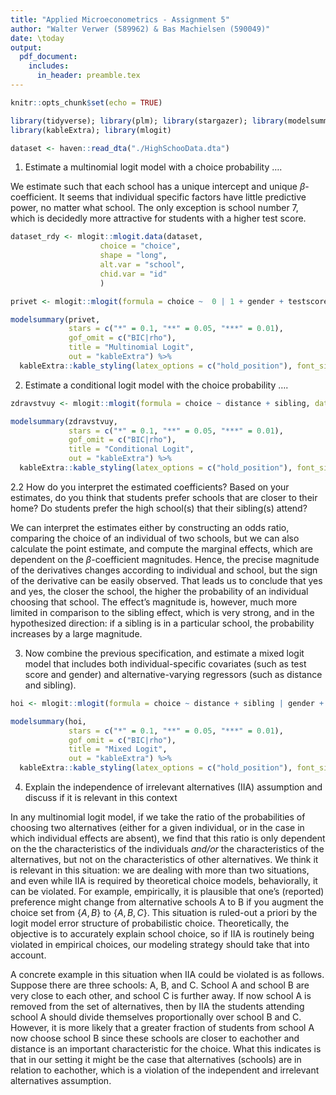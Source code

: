 ```yaml
---
title: "Applied Microeconometrics - Assignment 5"
author: "Walter Verwer (589962) & Bas Machielsen (590049)"
date: \today
output:
  pdf_document:
    includes:
      in_header: preamble.tex
---
```


```r
knitr::opts_chunk$set(echo = TRUE)

library(tidyverse); library(plm); library(stargazer); library(modelsummary)
library(kableExtra); library(mlogit)

dataset <- haven::read_dta("./HighSchooData.dta") 
```

1. Estimate a multinomial logit model with a choice probability $\dots$. 

We estimate such that each school has a unique intercept and unique $\beta$-coefficient. It seems that individual specific factors have little predictive power, no matter what school. The only exception is school number 7, which is decidedly more attractive for students with a higher test score. 

```r
dataset_rdy <- mlogit::mlogit.data(dataset,
                    choice = "choice",
                    shape = "long",
                    alt.var = "school",
                    chid.var = "id"
                    )

privet <- mlogit::mlogit(formula = choice ~  0 | 1 + gender + testscore , data = dataset_rdy)
```


```r
modelsummary(privet,
             stars = c("*" = 0.1, "**" = 0.05, "***" = 0.01),
             gof_omit = c("BIC|rho"),
             title = "Multinomial Logit",
             out = "kableExtra") %>%
  kableExtra::kable_styling(latex_options = c("hold_position"), font_size = 7)
```

\clearpage

2. Estimate a conditional logit model with the choice probability $\dots$.

```r
zdravstvuy <- mlogit::mlogit(formula = choice ~ distance + sibling, data = dataset_rdy)
```

```r
modelsummary(zdravstvuy,
             stars = c("*" = 0.1, "**" = 0.05, "***" = 0.01),
             gof_omit = c("BIC|rho"),
             title = "Conditional Logit",
             out = "kableExtra") %>%
  kableExtra::kable_styling(latex_options = c("hold_position"), font_size = 6)
```

2.2 How do you interpret the estimated coefficients? Based on your estimates, do you think that students prefer schools that are closer to their home? Do students prefer the high school(s) that their sibling(s) attend?

We can interpret the estimates either by constructing an odds ratio, comparing the choice of an individual of two schools, but we can also calculate the point estimate, and compute the marginal effects, which are dependent on the $\beta$-coefficient magnitudes. Hence, the precise magnitude of the derivatives changes according to individual and school, but the sign of the derivative can be easily observed. That leads us to conclude that yes and yes, the closer the school, the higher the probability of an individual choosing that school. The effect's magnitude is, however, much more limited in comparison to the sibling effect, which is very strong, and in the hypothesized direction: if a sibling is in a particular school, the probability increases by a large magnitude. 

<!-- Maybe calculate the derivative and mention it as interpretation here --> 

\clearpage

3. Now combine the previous specification, and estimate a mixed logit model that includes both individual-specific covariates (such as test score and gender) and alternative-varying regressors (such as distance and sibling).

```r
hoi <- mlogit::mlogit(formula = choice ~ distance + sibling | gender + testscore, data = dataset_rdy)
```


```r
modelsummary(hoi,
             stars = c("*" = 0.1, "**" = 0.05, "***" = 0.01),
             gof_omit = c("BIC|rho"),
             title = "Mixed Logit",
             out = "kableExtra") %>%
  kableExtra::kable_styling(latex_options = c("hold_position"), font_size = 5)
```

\clearpage 

4. Explain the independence of irrelevant alternatives (IIA) assumption and discuss if it is relevant in this context

In any multinomial logit model, if we take the ratio of the probabilities of choosing two alternatives (either for a given individual, or in the case in which individual effects are absent), we find that this ratio is only dependent on the the characteristics of the individuals _and/or_ the characteristics of the alternatives, but not on the characteristics of other alternatives. We think it is relevant in this situation: we are dealing with more than two situations, and even while IIA is required by theoretical choice models, behaviorally, it can be violated. For example, empirically, it is plausible that one's (reported) preference might change from alternative schools A to B if you augment the choice set from $\{ A, B \}$ to $\{ A, B, C \}$. This situation is ruled-out a priori by the logit model error structure of probabilistic choice. Theoretically, the objective is to accurately explain school choice, so if IIA is routinely being violated in empirical choices, our modeling strategy should take that into account. 

A concrete example in this situation when IIA could be violated is as follows. Suppose there are three schools: A, B, and C. School A and school B are very close to each other, and school C is further away. If now school A is removed from the set of alternatives, then by IIA the students attending school A should divide themselves proportionally over school B and C. However, it is more likely that a greater fraction of students from school A now choose school B since these schools are closer to eachother and distance is an important characteristic for the choice. What this indicates is that in our setting it might be the case that alternatives (schools) are in relation to eachother, which is a violation of the independent and irrelevant alternatives assumption.